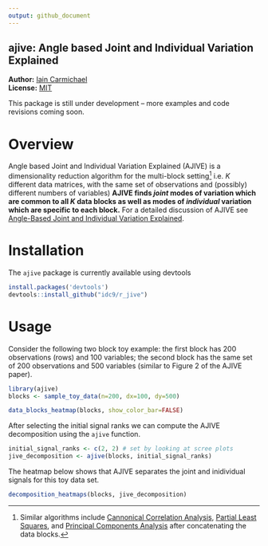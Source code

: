 ```yaml
---
output: github_document
---
```


<!-- README.md is generated from README.Rmd. Please edit that file -->

ajive: Angle based Joint and Individual Variation Explained
---------------

**Author:** [Iain Carmichael](https://idc9.github.io/)<br/>
**License:** [MIT](https://opensource.org/licenses/MIT)

This package is still under development -- more examples and code revisions coming soon.

# Overview

Angle based Joint and Individual Variation Explained (AJIVE) is a dimensionality reduction algorithm for the multi-block setting^[Similar algorithms include [Cannonical Correlation Analysis](https://en.wikipedia.org/wiki/Canonical_correlation), [Partial Least Squares](https://www.stat.washington.edu/research/reports/2000/tr371.pdf), and [Principal Components Analysis](https://en.wikipedia.org/wiki/Principal_component_analysis) after concatenating the data blocks.] i.e. $K$ different data matrices, with the same set of observations and (possibly) different numbers of variables) **AJIVE finds *joint* modes of variation which are common to all $K$ data blocks as well as modes of *individual* variation which are specific to each block.** For a detailed discussion of AJIVE see [Angle-Based Joint and Individual Variation Explained](https://arxiv.org/pdf/1704.02060.pdf). 


# Installation

The `ajive` package is currently available using devtools
```r
install.packages('devtools')
devtools::install_github("idc9/r_jive")
```

# Usage
Consider the following two block toy example: the first block has 200 observations (rows) and 100 variables; the second block has the same set of 200 observations and 500 variables (similar to Figure 2 of the AJIVE paper).
```r
library(ajive)
blocks <- sample_toy_data(n=200, dx=100, dy=500)

data_blocks_heatmap(blocks, show_color_bar=FALSE)
```

After selecting the initial signal ranks we can compute the AJIVE decomposition using the `ajive` function.
```r
initial_signal_ranks <- c(2, 2) # set by looking at scree plots
jive_decomposition <- ajive(blocks, initial_signal_ranks)
```


The heatmap below shows that AJIVE separates the joint and inidividual signals for this toy data set.
```r
decomposition_heatmaps(blocks, jive_decomposition)
```

